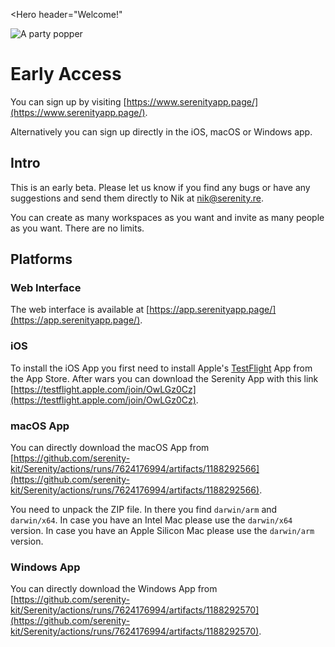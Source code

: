 
<Hero
  header="Welcome!"
>
  <Image
    className=""
    src={imageSrcEarlyAccess}
    alt="A party popper"
    width={896}
    height={512}
  />
</Hero>

# Early Access

You can sign up by visiting [https://www.serenityapp.page/](https://www.serenityapp.page/).

Alternatively you can sign up directly in the iOS, macOS or Windows app.

## Intro

This is an early beta. Please let us know if you find any bugs or have any suggestions and send them directly to Nik at nik@serenity.re.

You can create as many workspaces as you want and invite as many people as you want. There are no limits.

## Platforms

### Web Interface

The web interface is available at [https://app.serenityapp.page/](https://app.serenityapp.page/).

### iOS

To install the iOS App you first need to install Apple's [TestFlight](https://apps.apple.com/us/app/testflight/id899247664) App from the App Store.
After wars you can download the Serenity App with this link [https://testflight.apple.com/join/OwLGz0Cz](https://testflight.apple.com/join/OwLGz0Cz).

### macOS App

You can directly download the macOS App from [https://github.com/serenity-kit/Serenity/actions/runs/7624176994/artifacts/1188292566](https://github.com/serenity-kit/Serenity/actions/runs/7624176994/artifacts/1188292566).

You need to unpack the ZIP file. In there you find `darwin/arm` and `darwin/x64`. In case you have an Intel Mac please use the `darwin/x64` version. In case you have an Apple Silicon Mac please use the `darwin/arm` version.

### Windows App

You can directly download the Windows App from [https://github.com/serenity-kit/Serenity/actions/runs/7624176994/artifacts/1188292570](https://github.com/serenity-kit/Serenity/actions/runs/7624176994/artifacts/1188292570).
